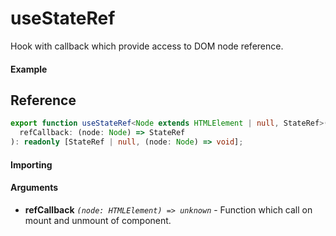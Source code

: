
<Meta title="state/useStateRef" component={Example} />

# useStateRef

Hook with callback which provide access to DOM node reference.

#### Example

<Canvas>
  <Story story={Example} inline />
</Canvas>

## Reference

```ts
export function useStateRef<Node extends HTMLElement | null, StateRef>(
  refCallback: (node: Node) => StateRef
): readonly [StateRef | null, (node: Node) => void];
```

#### Importing

<ImportPath />

#### Arguments

- **refCallback** _`(node: HTMLElement) => unknown`_ - Function which call on mount and unmount of component.
